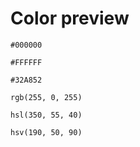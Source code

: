 # Color preview

`#000000`

`#FFFFFF`

`#32A852`

`rgb(255, 0, 255)`

`hsl(350, 55, 40)`

`hsv(190, 50, 90)`